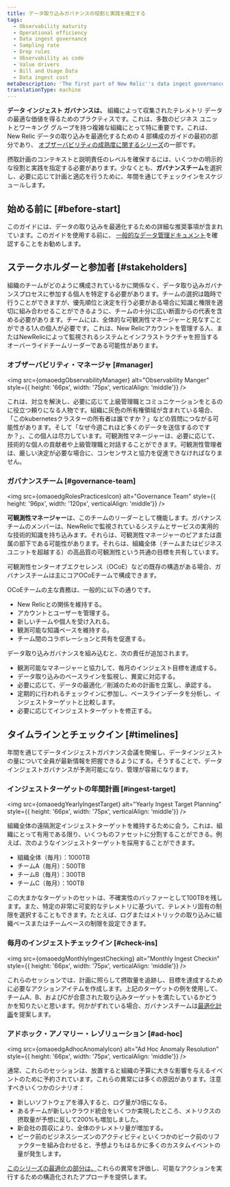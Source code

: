 ```yaml
---
title: データ取り込みガバナンスの役割と実践を確立する
tags:
  - Observability maturity
  - Operational efficiency
  - Data ingest governance
  - Sampling rate
  - Drop rules
  - Observability as code
  - Value drivers
  - Bill and Usage Data
  - Data ingest cost
metaDescription: 'The first part of New Relic''s data ingest governance series on optimizing your ingested data: this focuses on establishing roles and practices.'
translationType: machine
---
```







**データ インジェスト ガバナンスは、** 組織によって収集されたテレメトリ データの最適な価値を得るためのプラクティスです。これは、多数のビジネス ユニットとワーキング グループを持つ複雑な組織にとって特に重要です。これは、New Relic データの取り込みを最適化するための 4 部構成のガイドの最初の部分であり、 [オブザーバビリティの成熟度に関するシリーズ](/docs/new-relic-solutions/observability-maturity/introduction)の一部です。

摂取計画のコンテキストと説明責任のレベルを確保するには、いくつかの明示的な役割と実践を指定する必要があります。少なくとも、**ガバナンスチーム**を選択し、必要に応じて計画と適応を行うために、年間を通じてチェックインをスケジュールします。

## 始める前に [#before-start]

このガイドには、データの取り込みを最適化するための詳細な推奨事項が含まれています。このガイドを使用する前に、 [一般的なデータ管理ドキュメント](/docs/data-apis/manage-data/manage-your-data)を確認することをお勧めします。

## ステークホルダーと参加者 [#stakeholders]

組織のチームがどのように構成されているかに関係なく、データ取り込みガバナンスプロセスに参加する個人を特定する必要があります。チームの選択は臨時で行うことができますが、優先順位と決定を行う必要がある場合に知識と権限を適切に組み合わせることができるように、チームの十分に広い断面からの代表を含める必要があります。チームには、全体的な可観測性マネージャーと見なすことができる1人の個人が必要です。これは、New Relicアカウントを管理する人、またはNewRelicによって監視されるシステムとインフラストラクチャを担当するオーバーライドチームリーダーである可能性があります。

### オブザーバビリティ・マネージャ [#manager]

<img
  src={omaoedgObservabilityManager}
  alt="Observability Manger"
  style={{ height: '66px', width: '75px', verticalAlign: 'middle'}}
/>

これは、対立を解決し、必要に応じて上級管理職とコミュニケーションをとるのに役立つ頼りになる人物です。組織に灰色の所有権領域が含まれている場合、「このkubernetesクラスターの所有者は誰ですか？」などの質問につながる可能性があります。そして「なぜ今週これほど多くのデータを送信するのですか？」、この個人は尽力しています。可観測性マネージャーは、必要に応じて、技術的な個人の貢献者や上級管理職と対話することができます。可観測性管理者は、厳しい決定が必要な場合に、コンセンサスと協力を促進できなければなりません。

### ガバナンスチーム [#governance-team]

<img
  src={omaoedgRolesPracticesIcon}
  alt="Governance Team"
  style={{ height: '96px', width: '120px', verticalAlign: 'middle'}}
/>

**可観測性マネージャー**は、このチームのリーダーとして機能します。ガバナンスチームのメンバーは、NewRelicで監視されているシステムとサービスの実用的な技術的知識を持ち込みます。それらは、可観測性マネージャーのピアまたは直属の部下である可能性があります。それらは、組織全体（チームまたはビジネスユニットを超越する）の高品質の可観測性という共通の目標を共有しています。

可観測性センターオブエクセレンス（OCoE）などの既存の構造がある場合、ガバナンスチームは主にコアOCoEチームで構成できます。

OCoEチームの主な責務は、一般的に以下の通りです。

* New Relicとの関係を維持する。
* アカウントとユーザーを管理する。
* 新しいチームや個人を受け入れる。
* 観測可能な知識ベースを維持する。
* チーム間のコラボレーションと共有を促進する。

データ取り込みガバナンスを組み込むと、次の責任が追加されます。

* 観測可能なマネージャーと協力して、毎月のインジェスト目標を達成する。
* データ取り込みのベースラインを監視し、異変に対応する。
* 必要に応じて、データの最適化／削減のための計画を立案し、承認する。
* 定期的に行われるチェックインに参加し、ベースラインデータを分析し、インジェストターゲットと比較します。
* 必要に応じてインジェストターゲットを修正する。

## タイムラインとチェックイン [#timelines]

年間を通じてデータインジェストガバナンス会議を開催し、データインジェストの量について全員が最新情報を把握できるようにする。そうすることで、データインジェストガバナンスが予測可能になり、管理が容易になります。

### インジェストターゲットの年間計画 [#ingest-target]

<img
  src={omaoedgYearlyIngestTarget}
  alt="Yearly Ingest Target Planning"
  style={{ height: '66px', width: '75px', verticalAlign: 'middle'}}
/>

組織全体の遠隔測定インジェストターゲットを維持するために会う。これは、組織にとって有用である限り、いくつものファセットに分割することができる。例えば、次のようなインジェストターゲットを採用することができます。

* 組織全体（毎月）：1000TB
* チームA（毎月）：500TB
* チームB（毎月）：300TB
* チームC（毎月）：100TB

この大まかなターゲットのセットは、不確実性のバッファーとして100TBを残します。また、特定の非常に可変的なテレメトリに基づいて、テレメトリ固有の制限を選択することもできます。たとえば、ログまたはメトリックの取り込みに組織ベースまたはチームベースの制限を設定できます。

### 毎月のインジェストチェックイン [#check-ins]

<img
  src={omaoedgMonthlyIngestChecking}
  alt="Monthly Ingest Checkin"
  style={{ height: '66px', width: '75px', verticalAlign: 'middle'}}
/>

これらのセッションでは、計画に照らして摂取量を追跡し、目標を達成するために必要なアクションアイテムを作成します。上記のターゲットの例を使用して、チームA、B、およびCが合意された取り込みターゲットを満たしているかどうかを知りたいと思います。何かがずれている場合、ガバナンスチームは[最適化計画](/docs/new-relic-solutions/observability-maturity/operational-efficiency/dg-optimizing)を提案します。

### アドホック・アノマリー・レゾリューション [#ad-hoc]

<img
  src={omaoedgAdhocAnomalyIcon}
  alt="Ad Hoc Anomaly Resolution"
  style={{ height: '66px', width: '75px', verticalAlign: 'middle'}}
/>

通常、これらのセッションは、放置すると組織の予算に大きな影響を与えるイベントのために予約されています。これらの異常には多くの原因があります。注意すべきいくつかのシナリオ：

* 新しいソフトウェアを導入すると、ログ量が3倍になる。
* あるチームが新しいクラウド統合をいくつか実現したところ、メトリクスの摂取量が予想に反して200%も増加しました。
* 新会社の買収により、全体のテレメトリ量が増加する。
* ピーク前のビジネスシーズンのアクティビティといくつかのピーク前のリファクターを組み合わせると、予想よりもはるかに多くのカスタムイベントの量が発生します。

[このシリーズの最適化の部分は、](/docs/new-relic-solutions/observability-maturity/operational-efficiency/dg-optimizing)これらの異常を評価し、可能なアクションを実行するための構造化されたアプローチを提供します。